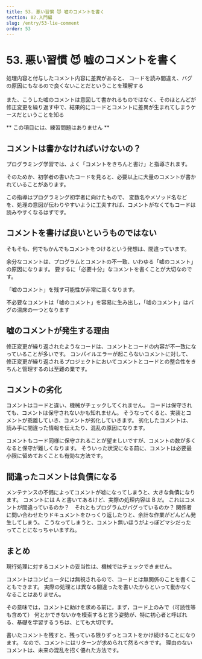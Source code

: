 ```yaml
---
title: 53. 悪い習慣 😈 嘘のコメントを書く
section: 02.入門編
slug: /entry/53-lie-comment
order: 53
---
```


# 53. 悪い習慣 😈 嘘のコメントを書く

<p class="goal">
  処理内容と付与したコメント内容に差異があると、
  コードを読み間違え、バグの原因にもなるので良くないことだということを理解する
  <br />
  &nbsp;
  <br />
  また、こうした嘘のコメントは意図して書かれるものではなく、そのほとんどが
  修正変更を繰り返す中で、結果的にコードとコメントに差異が生まれてしまうケースだということを知る
</p>

** この項目には、練習問題はありません **

## コメントは書かなければいけないの？

プログラミング学習では、よく「コメントをきちんと書け」と指導されます。

そのためか、初学者の書いたコードを見ると、必要以上に大量のコメントが書かれていることがあります。

この指導はプログラミング初学者に向けたもので、
変数名やメソッド名などを、処理の意図が伝わりやすいように工夫すれば、コメントがなくてもコードは読みやすくなるはずです。

## コメントを書けば良いというものではない

そもそも、何でもかんでもコメントをつけるという発想は、間違っています。

余分なコメントは、プログラムとコメントの不一致、いわゆる「嘘のコメント」の原因になります。
要するに「必要十分」なコメントを書くことが大切なのです。

「嘘のコメント」を残す可能性が非常に高くなります。

不必要なコメントは「嘘のコメント」を容易に生み出し，「嘘のコメント」はバグの温床の一つとなります

## 嘘のコメントが発生する理由

修正変更が繰り返されたようなコードは、コメントとコードの内容が不一致になっていることが多いです。
コンパイルエラーが起こらないコメントに対して、
修正変更が繰り返されるプロジェクトにおいてコメントとコードとの整合性をきちんと管理するのは至難の業です。

## コメントの劣化

コメントはコードと違い、機械がチェックしてくれません。
コードは保守されても、コメントは保守されないかも知れません。
そうなってくると、実装とコメントが乖離していき、コメントが劣化していきます。
劣化したコメントは、読み手に間違った情報を伝えたり、混乱の原因になります。

コメントもコード同様に保守されることが望ましいですが、コメントの数が多くなると保守が難しくなります。
そういった状況になる前に、コメントは必要最小限に留めておくことも有効な方法です。

## 間違ったコメントは負債になる

メンテナンスの不備によってコメントが嘘になってしまうと、大きな負債になります。
コメントには A と書いてあるけど、実際の処理内容は B だ。
これはコメントが間違っているのか？　それともプログラムがバグっているのか？
関係者に問い合わせたりドキュメントをひっくり返したりと、余計な作業がどんどん発生してしまう。
こうなってしまうと、コメント無いほうがよっぽどマシだったってことになっちゃいますね。

## まとめ

現行処理に対するコメントの妥当性は、機械ではチェックできません。

コメントはコンピュータには無視されるので、コードとは無関係のことを書くこともできます。
実際の処理とは異なる間違ったを書いたからといって動かなくなることはありません。

その意味では，コメントに助けを求める前に，まず，コード上のみで（可読性等も含めて）
何とかできないかを模索すると言う姿勢が、特に初心者と呼ばれる、基礎を学習するうちは、とても大切です。

書いたコメントを残すと、残っている限りずっとコストをかけ続けることになります。
なので、コメントにはリターンが求められて然るべきです。
理由のないコメントは、未来の混乱を招く優れた方法です。
